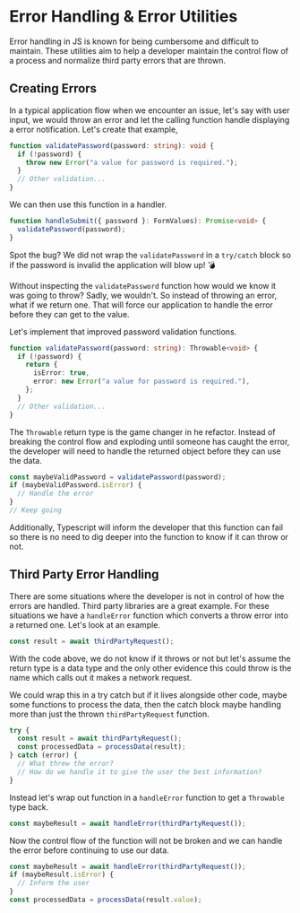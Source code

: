 
<Meta title="Utilities/Error" />

# Error Handling & Error Utilities

Error handling in JS is known for being cumbersome and difficult to maintain. These utilities aim to help a developer maintain the control flow of a process and normalize third party errors that are thrown.

## Creating Errors

In a typical application flow when we encounter an issue, let's say with user input, we would throw an error and let the calling function handle displaying a error notification. Let's create that example,

```ts
function validatePassword(password: string): void {
  if (!password) {
    throw new Error("a value for password is required.");
  }
  // Other validation...
}
```

We can then use this function in a handler.

```ts
function handleSubmit({ password }: FormValues): Promise<void> {
  validatePassword(password);
}
```

Spot the bug? We did not wrap the `validatePassword` in a `try/catch` block so if the password is invalid the application will blow up! 💣

Without inspecting the `validatePassword` function how would we know it was going to throw? Sadly, we wouldn't. So instead of throwing an error, what if we return one. That will force our application to handle the error before they can get to the value.

Let's implement that improved password validation functions.

```ts
function validatePassword(password: string): Throwable<void> {
  if (!password) {
    return {
      isError: true,
      error: new Error("a value for password is required."),
    };
  }
  // Other validation...
}
```

The `Throwable` return type is the game changer in he refactor. Instead of breaking the control flow and exploding until someone has caught the error, the developer will need to handle the returned object before they can use the data.

```ts
const maybeValidPassword = validatePassword(password);
if (maybeValidPassword.isError) {
  // Handle the error
}
// Keep going
```

Additionally, Typescript will inform the developer that this function can fail so there is no need to dig deeper into the function to know if it can throw or not.

## Third Party Error Handling

There are some situations where the developer is not in control of how the errors are handled. Third party libraries are a great example. For these situations we have a `handleError` function which converts a throw error into a returned one. Let's look at an example.

```ts
const result = await thirdPartyRequest();
```

With the code above, we do not know if it throws or not but let's assume the return type is a data type and the only other evidence this could throw is the name which calls out it makes a network request.

We could wrap this in a try catch but if it lives alongside other code, maybe some functions to process the data, then the catch block maybe handling more than just the thrown `thirdPartyRequest` function.

```ts
try {
  const result = await thirdPartyRequest();
  const processedData = processData(result);
} catch (error) {
  // What threw the error?
  // How do we handle it to give the user the best information?
}
```

Instead let's wrap out function in a `handleError` function to get a `Throwable` type back.

```ts
const maybeResult = await handleError(thirdPartyRequest());
```

Now the control flow of the function will not be broken and we can handle the error before continuing to use our data.

```ts
const maybeResult = await handleError(thirdPartyRequest());
if (maybeResult.isError) {
  // Inform the user
}
const processedData = processData(result.value);
```
